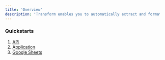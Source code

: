 ```yaml
---
title: 'Overview' 
description: 'Transform enables you to automatically extract and format multiple values from your data records'
---
```


### Quickstarts

1. [API](/documentation/transform/quickstart_API)
2. [Application](/documentation/transform/quickstart_App)
3. [Google Sheets](/documentation/transform/quickstart_GoogleSheet)